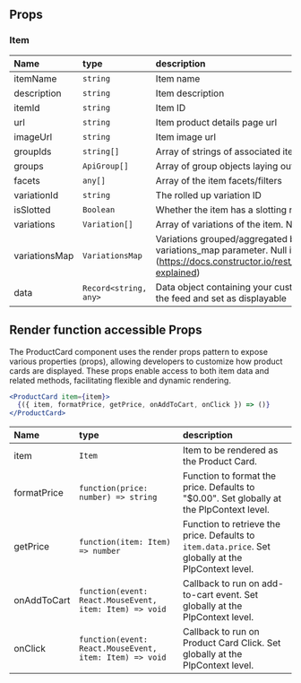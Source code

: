 
<Meta of={meta} />

## Props 
<ArgTypes />

### Item
  | Name              | type                   | description       | 
  | :-----------------| :----------------------| :---------------- |
  | itemName          | `string`               | Item name         |
  | description       | `string`               | Item description  |
  | itemId            | `string`               | Item ID           |
  | url               | `string`               | Item product details page url |
  | imageUrl          | `string`               | Item image url                |
  | groupIds          | `string[]`             | Array of strings of associated item group IDs |
  | groups            | `ApiGroup[]`           | Array of group objects laying out the associated groups hierarchy  |
  | facets            | `any[]`                | Array of the item facets/filters |
  | variationId       | `string`               | The rolled up variation ID      |
  | isSlotted         | `Boolean`              | Whether the item has a slotting rule applied to it or not |
  | variations        | `Variation[]`          | Array of variations of the item. Null if variationsMap exists. |
  | variationsMap     | `VariationsMap`        | Variations grouped/aggregated by the specified fields in the variations_map parameter. Null if variations exists. (https://docs.constructor.io/rest_api/variations_mapping/#aggregations-explained)  |
  | data              | `Record<string, any>`  | Data object containing your custom metadata fields that are passed in the feed and set as displayable |


## Render function accessible Props
The ProductCard component uses the render props pattern to expose various properties (props),
allowing developers to customize how product cards are displayed.
These props enable access to both item data and related methods,
facilitating flexible and dynamic rendering.

```jsx  
<ProductCard item={item}>
  {({ item, formatPrice, getPrice, onAddToCart, onClick }) => ()}
</ProductCard>
```

  | Name              | type                 | description|
  | :-----------------| :--------------------| :--------- |
  | item              | `Item`               | Item to be rendered as the Product Card. |
  | formatPrice       | `function(price: number) => string` | Function to format the price. Defaults to "$0.00". Set globally at the PlpContext level. |
  | getPrice          | `function(item: Item) => number` | Function to retrieve the price. Defaults to `item.data.price`. Set globally at the PlpContext level. |
  | onAddToCart       | `function(event: React.MouseEvent, item: Item) => void` | Callback to run on add-to-cart event. Set globally at the PlpContext level. |
  | onClick           | `function(event: React.MouseEvent, item: Item) => void` | Callback to run on Product Card Click. Set globally at the PlpContext level. |


